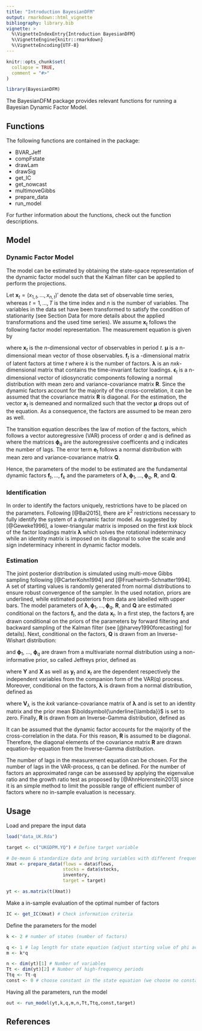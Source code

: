 ```yaml
---
title: "Introduction BayesianDFM"
output: rmarkdown::html_vignette
bibliography: library.bib
vignette: >
  %\VignetteIndexEntry{Introduction BayesianDFM}
  %\VignetteEngine{knitr::rmarkdown}
  %\VignetteEncoding{UTF-8}
---
```


```r
knitr::opts_chunk$set(
  collapse = TRUE,
  comment = "#>"
)
```

```r
library(BayesianDFM)
```

The BayesianDFM package provides relevant functions for running a Bayesian
Dynamic Factor Model.

## Functions

The following functions are contained in the package:

* BVAR_Jeff
* compFstate
* drawLam
* drawSig
* get_IC
* get_nowcast
* multimoveGibbs
* prepare_data
* run_model

For further information about the functions, check out the function
descriptions.


## Model

### Dynamic Factor Model

The model can be estimated by obtaining the state-space representation of the dynamic factor model such that the Kalman filter can be applied to perform the projections. 

Let $\textbf{x}_t=(x_{1,t},...,x_{n,t})'$ denote the data set of observable time
series, whereas $t = 1, ..., T$ is the time index and $n$ is the number of
variables. The variables in the data set have been transformed to satisfy the
condition of stationarity (see Section Data for more details about the applied
transformations and the used time series). We assume $\textbf{x}_t$ follows the
following factor model representation. The measurement equation is given by

\begin{align}
	\label{eq:meas1}
	\textbf{x}_t &= \mu + \boldsymbol{\lambda} f_t + \boldsymbol{\lambda}  f_{t-1} + ... + \boldsymbol{\lambda} f_{t-s} + \boldsymbol{\epsilon}_t, \qquad \epsilon_t \sim \mathcal{N}\left(\textbf{0}, \textbf{R}\right),
\end{align}
where $\textbf{x}_t$ is the $n$-dimensional vector of observables in period $t$.
$\boldsymbol{\mu}$ is a n-dimensional mean vector of those observables.
$\textbf{f}_t$ is a \textit{kx1}-dimensional matrix of latent factors at time
$t$ where $k$ is the number of factors. $\boldsymbol{\lambda}$ is an
$nxk$-dimensional matrix that contains the time-invariant factor loadings.
$\boldsymbol{\epsilon}_t$ is a n-dimensional vector of idiosyncratic components
following a normal distribution with mean zero and variance-covariance matrix
$\textbf{R}$. Since the dynamic factors account for the majority of the
cross-correlation, it can be assumed that the covariance matrix $\textbf{R}$ is
diagonal. For the estimation, the vector $\textbf{x}_t$ is demeaned and
normalized such that the vector $\boldsymbol{\mu}$ drops out of the equation. As
a consequence, the factors are assumed to be mean zero as well.

The transition equation describes the law of motion of the factors, which
follows a vector autoregressive (VAR) process of order $q$ and is defined as
\begin{align}
\label{eq:trans1}
    f_t &= \boldsymbol{\phi}_1 f_{t-1} + ... + \boldsymbol{\phi}_q f_{t-q} + e_t, \qquad e_t \sim \mathcal{N}\left(\textbf{0},\textbf{Q}\right)
\end{align}
where the matrices $\boldsymbol{\phi}_q$ are the autoregressive coefficents and
$q$ indicates the number of lags. The error term $\textbf{e}_t$ follows a normal
distribution with mean zero and variance-covariance matrix $\textbf{Q}$.


Hence, the parameters of the model to be estimated are the fundamental dynamic
factors $\textbf{f}_t, ..., \textbf{f}_k$ and the parameters of
$\boldsymbol{\lambda}, \boldsymbol{\phi}_1, ..., \boldsymbol{\phi}_q$,
$\textbf{R}$, and $\textbf{Q}$.

### Identification

In order to identify the factors uniquely, restrictions have to be placed on the
parameters. Following [@Bai2015], there are $k^2$ restrictions necessary to
fully identify the system of a dynamic factor model. As suggested by
[@Geweke1996], a lower-triangular matrix is imposed on the first $k x k$ block
of the factor loadings matrix $\boldsymbol{\lambda}$ which solves the rotational
indeterminacy while an identity matrix is imposed on its diagonal to solve the
scale and sign indeterminacy inherent in dynamic factor models.


### Estimation

The joint posterior distribution is simulated using multi-move Gibbs sampling
following [@CarterKohn1994] and [@Fruehwirth-Schnatter1994]. A set of starting
values is randomly generated from normal distributions to ensure robust
convergence of the sampler. In the used notation, priors are underlined, while
estimated posteriors from data are labelled with upper bars. The model
parameters of $\boldsymbol{\lambda}, \boldsymbol{\phi}_1, ...,
\boldsymbol{\phi}_q$, $\textbf{R}$, and  $\textbf{Q}$ are estimated conditional
on the factors $\textbf{f}_t$, and the data $\textbf{x}_t$. In a first step, the
factors $\textbf{f}_t$ are drawn conditional on the priors of the parameters by
forward filtering and backward sampling of the Kalman filter (see
[@harvey1990forecasting] for details). Next, conditional on the factors,
$\textbf{Q}$ is drawn from an Inverse-Wishart distribution:

\begin{align}
	\textbf{Q} \sim \mathcal{IW}\left(\boldsymbol{\bar{\nu}}, \boldsymbol{\bar{s}}\right) \quad \text{where} \quad \boldsymbol{\bar{\nu}} &= T-q\\ 
	\boldsymbol{\bar{s}} &= \sum_{t=1}^T \left(\textbf{y}_t - \textbf{x}_t \boldsymbol{\bar{\beta}} \right)\left(\textbf{y}_t - \textbf{x}_t \boldsymbol{\bar{\beta}} \right)',
\end{align}


and $\boldsymbol{\phi}_1$, $...$, $\boldsymbol{\phi}_q$ are drawn from a
multivariate normal distribution using a non-informative prior, so called
Jeffreys prior, defined as

\begin{align}
	\boldsymbol{\phi} \sim \mathcal{N}\left(\boldsymbol{\bar{\beta}}, \textbf{Q} \otimes \left(\boldsymbol{X'X}\right)^{-1} \right) \quad \text{where} \quad \boldsymbol{\bar{\beta}} &= \left(\boldsymbol{X'X}\right)^{-1}\boldsymbol{X'Y},
\end{align}

where $\textbf{Y}$ and $\textbf{X}$ as well as $\textbf{y}_t$ and $\textbf{x}_t$
are the dependent respectively the independent variables from the companion form
of the VAR(q) process. Moreover, conditional on the factors,
$\boldsymbol{\lambda}$ is drawn from a normal distribution, defined as

\begin{align}
	\boldsymbol{\lambda} \sim \mathcal{N}\left(\boldsymbol{D_{\lambda}}\boldsymbol{d_{\lambda}}, \boldsymbol{D_{\lambda}} \right) \quad \text{where} \quad \boldsymbol{D_{\lambda}} &= \frac{\left(f_tf_t'\right)^{-1}}{\textbf{R}} + \textbf{V}_{\lambda}^{-1},\\
	\boldsymbol{d_{\lambda}} &= \frac{f_ty_t}{\textbf{R}} + \textbf{V}_{\lambda}*\boldsymbol{\underline{\lambda}},
\end{align}

where $\textbf{V}_{\lambda}$ is the $k x k$ variance-covariance matrix of
$\boldsymbol{\lambda}$ and is set to an identity matrix and the prior mean
$\boldsymbol{\underline{\lambda}}$ is set to zero. Finally, $\textbf{R}$ is
drawn from an Inverse-Gamma distribution, defined as

\begin{align}
	\textbf{R} \sim \mathcal{IG}\left(\boldsymbol{\bar{\nu}}, \boldsymbol{\bar{s}}\right) \quad \text{where} \quad \boldsymbol{\bar{\nu}} &= \frac{Tp}{2} + \underline{\nu} \\ 
	\boldsymbol{\bar{s}} &= \frac{1}{\underline{s}}+ \frac{1}{2} \left(\textbf{y}_t - \boldsymbol{\lambda}f_t \right)\left(\textbf{y}_t - \boldsymbol{\lambda}f_t \right)',
\end{align}

It can be assumed that the dynamic factor accounts for the majority of the
cross-correlation in the data. For this reason, $\textbf{R}$ is assumed to be
diagonal. Therefore, the diagonal elements of the covariance matrix $\textbf{R}$
are drawn equation-by-equation from the Inverse-Gamma distribution.


The number of lags in the measurement equation can be chosen. For the number of
lags in the VAR-process, q can be defined. For the number of factors an
approximated range can be assessed by applying the eigenvalue ratio and the
growth ratio test as proposed by [@AhnHorenstein2013] since it is an simple
method to limit the possible range of efficient number of factors where no
in-sample evaluation is necessary.


## Usage

Load and prepare the input data

```r
load("data_UK.Rda")

target <- c("UKGDPM.YQ") # Define target variable

# De-mean & standardize data and bring variables with different frequency in one matrix
Xmat <- prepare_data(flows = data$flows,
                     stocks = data$stocks,
                     inventory,
                     target = target)

yt <- as.matrix(t(Xmat))

```

Make a in-sample evaluation of the optimal number of factors

```r
IC <- get_IC(Xmat) # Check information criteria

```

Define the parameters for the model

```r
k <- 2 # number of states (number of factors)

q <- 1 # lag length for state equation (adjust starting value of phi accordingly)
m <- k*q

n <- dim(yt)[1] # Number of variables
Tt <- dim(yt)[2] # Number of high-frequency periods
Ttq <- Tt-q
const <- 0 # choose constant in the state equation (we choose no constant)

```

Having all the parameters, run the model

```r
out <- run_model(yt,k,q,m,n,Tt,Ttq,const,target)

```


## References


